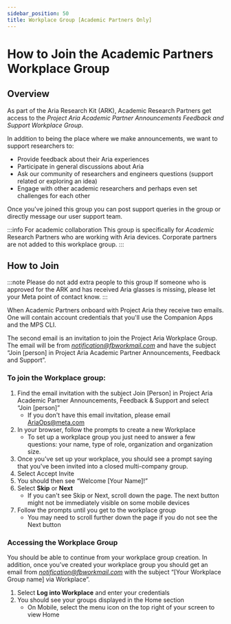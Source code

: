 ```yaml
---
sidebar_position: 50
title: Workplace Group [Academic Partners Only]
---
```

# How to Join the Academic Partners Workplace Group

## Overview

As part of the Aria Research Kit (ARK), Academic Research Partners get access to the
_Project Aria Academic Partner Announcements Feedback and Support Workplace Group_.

In addition to being the place where we make announcements, we want to support researchers to:

* Provide feedback about their Aria experiences
* Participate in general discussions about Aria
* Ask our community of researchers and engineers questions (support related or exploring an idea)
* Engage with other academic researchers and perhaps even set challenges for each other


Once you've joined this group you can post support queries in the group or directly message our user support team.

:::info For academic collaboration
This group is specifically for *Academic* Research Partners who are working with Aria devices. Corporate partners are not added to this workplace group.
:::

## How to Join

:::note Please do not add extra people to this group
If someone who is approved for the ARK and has received Aria glasses is missing, please let your Meta point of contact know.
:::

When Academic Partners onboard with Project Aria they receive two emails. One will contain account credentials that you'll use the Companion Apps and the MPS CLI.

The second email is an invitation to join the Project Aria Workplace Group. The email will be from [_notification@fbworkmail.com_](mailto:notification@fbworkmail.com) and have the subject “Join [person] in Project Aria Academic Partner Announcements, Feedback and Support”.


### To join the Workplace group:

1. Find the email invitation with the subject Join [Person] in Project Aria Academic Partner Announcements, Feedback & Support and select “Join [person]”
    * If you don't have this email invitation, please email [AriaOps@meta.com](mailto:AriaOps@meta.com)
2. In your browser, follow the prompts to create a new Workplace
    * To set up a workplace group you just need to answer a few questions: your name, type of role, organization and organization size.
3. Once you've set up your workplace, you should see a prompt saying that you've been invited into a closed multi-company group.
4. Select Accept Invite
5. You should then see “Welcome [Your Name]!”
6. Select **Skip** or **Next**
    * If you can't see Skip or Next, scroll down the page. The next button might not be immediately visible on some mobile devices
7. Follow the prompts until you get to the workplace group
    * You may need to scroll further down the page if you do not see the Next button


### Accessing the Workplace Group

You should be able to continue from your workplace group creation. In addition, once you've created your workplace group you should get an email from
[_notification@fbworkmail.com_](mailto:notification@fbworkmail.com) with the subject “[Your Workplace Group name] via Workplace”.

1. Select **Log into Workplace** and enter your credentials
2. You should see your groups displayed in the Home section
    * On Mobile, select the menu icon on the top right of your screen to view Home
